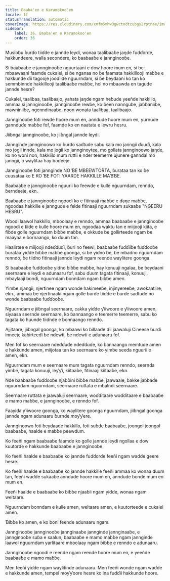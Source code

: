 ```yaml
---
title: Baaba'en e Karamokoo'en
locale: ff
statusTranslation: automatic
coverImage: https://res.cloudinary.com/xmfm6mhw3gwctndtcubgx2rptnae/image/upload/v1740337243/small_cover_educacion_fundamental_a051170f1c.webp
sidebar:
    label: 36. Baaba'en e Karamokoo'en
    order: 36
---
```

Musibbu ɓurɗo tiiɗde e jannde leydi, wonaa taalibaaɓe jaŋde fuɗɗorde, hakkundeere, walla secondere, ko baabaaɓe e jannginooɓe.

Si baabaaɓe e jannginooɓe nguurtaani e dow hoore mum en, si ɓe mbaawaani faamde cukalel, si ɓe nganaa no ɓe faamata hakkillooji maɓɓe e hakkunde ɗii tagooje jooɗiiɗe nguurndam, si ɓe ɓeydaani ko tan ko semmbinnde hakkillooji taalibaaɓe maɓɓe, hol no mbaawda en tagude jannde hesre?

Cukalel, taalibaa, taalibaajo, yahata jaŋde ngam heɓude yeeñde hakkillo, ammaa si jannginooɓe, jannginooɓe rewɓe, ko ɓeen nannguɓe, jaɓɓaniiɓe, mawniniiɓe, ngenndinaaɓe, noon wonata taalibaa, taalibaajo.

Jannginooɓe foti rewde hoore mum en, anndude hoore mum en, yurnude gannduɗe maɓɓe fof, faamde ko en naatata e lewru hesru.

Jiiɓngal jannginooɓe, ko jiiɓngal jannde leydi.

Jannginde jannginoowo ko ɓurɗo saɗtude sabu kala mo janngii ɗuuɗi, kala mo jogii innde, kala mo jogii ko jannginoytee, mo gollata jannginoowo jaŋde, ko no woni non, hakkiilo mum ruttii e nder teemerre ujunere ganndal mo janngii, o waylitaa hay boɗeeje.

Jannginooɓe foti jannginde NO ƁE MBEEWTORTA, ɓurataa tan ko ɓe cuusataa ko E KO ƁE FOTI YAARDE HAKKILLE MAƁƁE.

Baabaaɓe e jannginooɓe nguurii ko feewde e kulle nguurndam, renndo, ɓerndeeje, ekn.

Baabaaɓe e jannginooɓe ngoodi ko e fitinaaji maɓɓe e ɗaŋe maɓɓe, ngoodaa hakkille e janngude e felde fitinaaji nguurndam sukaaɓe "NGEERU HESRU".

Woodi laawol hakkillo, mboolaay e renndo, ammaa baabaaɓe e jannginooɓe ngoodi e tiiɗe e kulle hoore mum en, ngoodaa waktu tan e miijooji kiita, e fiɓde golle nguurndam ɓiɓɓe maɓɓe, e okkude ɓe gollirteede ngam ɓe maayaa e ɓornaango, ko ɗuum tan.

Haalirtee e miijooji ndeɗɗuɗi, ɓuri no feewi, baabaaɓe fuɗɗiiɓe fuɗɗooɓe ɓurataa yiɗde ɓiɓɓe maɓɓe goonga, si ɓe yiɗno ɓe, ɓe mbaɗno nguurndam renndo, ɓe tiiɗno fitinaaji jannde leydi ngam reende waylitere goonga.

Si baabaaɓe fuɗɗooɓe yiɗno ɓiɓɓe maɓɓe, hay konuuji ngalaa, ɓe ɓeydaani seernaare e leydi e adunaaru fof, sabu ɗuum tagata fitinaaji, konuuji, mbaylaaji bonɗi, nguurndam bonndam ngam ɓiɓɓe amen.

Yimɓe njangii, njertinee ngam wonde hakimeeɓe, injinyereeɓe, awokaatiire, ekn., ammaa ɓe njertinaaki ngam golle ɓurɗe tiiɗde e ɓurɗe saɗtude no wonde baabaaɓe fuɗɗooɓe.

Nguurndam e jiiɓngal seernaare, cakka yiɗde ƴiiwoore e ƴiiwoore amen, siyaasa seernde seernaare, ko ɓannaango e teemerre teemerre, sabu ko tagata ko huunde tiiɗnde e bonnaango renndo.

Ajjitaare, jiiɓngal goonga, ko mbaawi ko ɓillaade ɗii jaawaluji Cineese ɓurɗi inneeje kaɓirteeɗi ɓe ndewti, ɓe ndewti e adunaaru fof.

Men fof ko seernaare ndeɗɗuɗe ndeɗɗuɗe, ko ɓannaango memtude amen e hakkunde amen, miijotaa tan ko seernaare ko yimɓe seeɗa nguurii e amen, ekn.

Nguurndam mum e seernaare mum tagata nguurndam renndo, seernda yimɓe, tagata konuuji, leƴƴi, kiitaaɓe, fitinaaji kiitaaɓe, ekn.

Nde baabaaɓe fuɗɗooɓe njaɓɓini ɓiɓɓe maɓɓe, jaawaale, ɓakke jaɓɓaɗe nguurndam nguurndam, seernaare ruttata e mbalndi seernaare.

Seernaare ruttata e jaawaluji seernaare, woɗɗitaare woɗɗitaare e baabaaɓe e mamo maɓɓe, e jannginooɓe, e renndo fof.

Faayida ƴiiwoore goonga, ko waylitere goonga nguurndam, jiiɓngal goonga jannde ngam adunaaru ɓurnde moƴƴere.

Jannginoowo foti ɓeydaade hakkillo, foti suɓde baabaaɓe, joongol joongol baabaaɓe, haalde e maɓɓe peewɗum.

Ko feeñi ngam baabaaɓe faamde ko golle jannde leydi ngollaa e dow kuutorɗe e hakkunde baabaaɓe e jannginooɓe.

Ko feeñi haalde e baabaaɓe ko jannde fuɗɗorde feeñi ngam waɗde geere hesre.

Ko feeñi haalde e baabaaɓe ko jannde hakkille feeñi ammaa ko wonaa ɗuum tan, feeñi waɗde sukaaɓe anndude hoore mum en, anndude bonde mum en mum en.

Feeñi haalde e baabaaɓe ko ɓiɓɓe njaaɓii ngam yiɗde, wonaa ngam weltaare.

Nguurndam bonndam e kulle amen, weltaare amen, e kuutorteeɗe e cukalel amen.

Ɓiɓɓe ko amen, e ko boni feende adunaaru ngam.

Jannginooɓe jannginooɓe jannginaaɓe jannginde jannginaaɓe, e jannginooɓe suɓa e saalun, baabaaɓe e mamo maɓɓe ngam jannginde laawol nguurndam yarlitaare mboolaay ngam ɓiɓɓe e renndo e adunaaru.

Jannginooɓe ngoodi e reende ngam reende hoore mum en, e yeeñde baabaaɓe e mamo maɓɓe.

Men feeñi yiɗde ngam waylitinde adunaaru. Men feeñi wonde ngam waɗde e hakkunde amen, tempel moƴƴoore hesre ko ina fuɗɗii hakkunde hoore.

